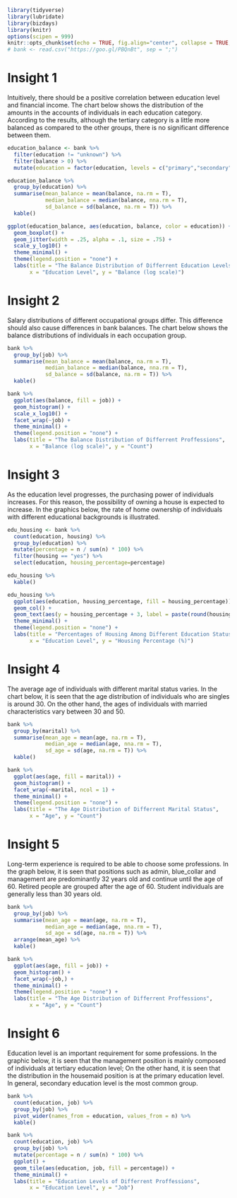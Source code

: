 
```r
library(tidyverse)
library(lubridate)
library(bizdays)
library(knitr)
options(scipen = 999)
knitr::opts_chunk$set(echo = TRUE, fig.align="center", collapse = TRUE, cache = TRUE, message = F)
# bank <- read.csv("https://goo.gl/PBQnBt", sep = ";")
```

# Insight 1
Intuitively, there should be a positive correlation between education level and financial income. The chart below shows the distribution of the amounts in the accounts of individuals in each education category. According to the results, although the tertiary category is a little more balanced as compared to the other groups, there is no significant difference between them.

```r
education_balance <- bank %>% 
  filter(education != "unknown") %>% 
  filter(balance > 0) %>% 
  mutate(education = factor(education, levels = c("primary","secondary", "tertiary")))

education_balance %>% 
  group_by(education) %>% 
  summarise(mean_balance = mean(balance, na.rm = T),
            median_balance = median(balance, nna.rm = T),
            sd_balance = sd(balance, na.rm = T)) %>% 
  kable()
```


```r
ggplot(education_balance, aes(education, balance, color = education)) +
  geom_boxplot() +
  geom_jitter(width = .25, alpha = .1, size = .75) +
  scale_y_log10() +
  theme_minimal() +
  theme(legend.position = "none") +
  labs(title = "The Balance Distribution of Differrent Education Levels",
       x = "Education Level", y = "Balance (log scale)")
```

# Insight 2
Salary distributions of different occupational groups differ. This difference should also cause differences in bank balances. The chart below shows the balance distributions of individuals in each occupation group.

```r
bank %>% 
  group_by(job) %>% 
  summarise(mean_balance = mean(balance, na.rm = T),
            median_balance = median(balance, nna.rm = T),
            sd_balance = sd(balance, na.rm = T)) %>% 
  kable()
```


```r
bank %>% 
  ggplot(aes(balance, fill = job)) +
  geom_histogram() +
  scale_x_log10() +
  facet_wrap(~job) +
  theme_minimal() +
  theme(legend.position = "none") +
  labs(title = "The Balance Distribution of Differrent Proffessions",
       x = "Balance (log scale)", y = "Count")
```

# Insight 3
As the education level progresses, the purchasing power of individuals increases. For this reason, the possibility of owning a house is expected to increase. In the graphics below, the rate of home ownership of individuals with different educational backgrounds is illustrated.

```r
edu_housing <- bank %>% 
  count(education, housing) %>% 
  group_by(education) %>% 
  mutate(percentage = n / sum(n) * 100) %>% 
  filter(housing == "yes") %>% 
  select(education, housing_percentage=percentage)

edu_housing %>% 
  kable()
```


```r
edu_housing %>% 
  ggplot(aes(education, housing_percentage, fill = housing_percentage)) +
  geom_col() +
  geom_text(aes(y = housing_percentage + 3, label = paste(round(housing_percentage), "%")))  +
  theme_minimal() +
  theme(legend.position = "none") +
  labs(title = "Percentages of Housing Among Different Education Status",
       x = "Education Level", y = "Housing Percentage (%)")
```

# Insight 4
The average age of individuals with different marital status varies. In the chart below, it is seen that the age distribution of individuals who are singles is around 30. On the other hand, the ages of individuals with married characteristics vary between 30 and 50.

```r
bank %>% 
  group_by(marital) %>% 
  summarise(mean_age = mean(age, na.rm = T),
            median_age = median(age, nna.rm = T),
            sd_age = sd(age, na.rm = T)) %>% 
  kable()

bank %>% 
  ggplot(aes(age, fill = marital)) +
  geom_histogram() +
  facet_wrap(~marital, ncol = 1) +
  theme_minimal() +
  theme(legend.position = "none") +
  labs(title = "The Age Distribution of Differrent Marital Status",
       x = "Age", y = "Count")
```
# Insight 5
Long-term experience is required to be able to choose some professions. In the graph below, it is seen that positions such as admin, blue_collar and management are predominantly 32 years old and continue until the age of 60. Retired people are grouped after the age of 60. Student individuals are generally less than 30 years old.

```r
bank %>% 
  group_by(job) %>% 
  summarise(mean_age = mean(age, na.rm = T),
            median_age = median(age, nna.rm = T),
            sd_age = sd(age, na.rm = T)) %>% 
  arrange(mean_age) %>% 
  kable()
```

```r
bank %>% 
  ggplot(aes(age, fill = job)) +
  geom_histogram() +
  facet_wrap(~job,) +
  theme_minimal() +
  theme(legend.position = "none") +
  labs(title = "The Age Distribution of Differrent Proffessions",
       x = "Age", y = "Count")
```

# Insight 6
Education level is an important requirement for some professions. In the graphic below, it is seen that the management position is mainly composed of individuals at tertiary education level; On the other hand, it is seen that the distribution in the housemaid position is at the primary education level. In general, secondary education level is the most common group.

```r
bank %>% 
  count(education, job) %>% 
  group_by(job) %>% 
  pivot_wider(names_from = education, values_from = n) %>% 
  kable()
```


```r
bank %>% 
  count(education, job) %>% 
  group_by(job) %>% 
  mutate(percentage = n / sum(n) * 100) %>%  
  ggplot() +
  geom_tile(aes(education, job, fill = percentage)) +
  theme_minimal() +
  labs(title = "Education Levels of Differrent Proffessions",
       x = "Education Level", y = "Job")

```
